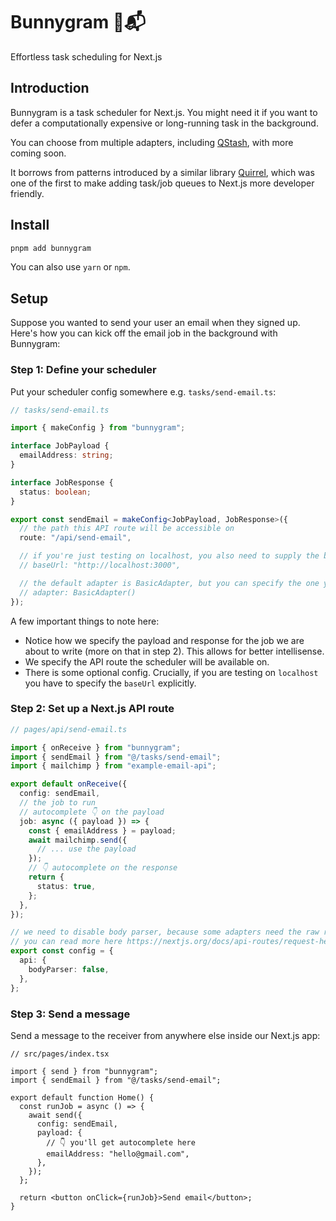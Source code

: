 # Bunnygram 🐇📬

Effortless task scheduling for Next.js

## Introduction

Bunnygram is a task scheduler for Next.js. You might need it if you want to defer a computationally expensive or long-running task in the background.

You can choose from multiple adapters, including [QStash](https://docs.upstash.com/qstash), with more coming soon.

It borrows from patterns introduced by a similar library [Quirrel](https://github.com/quirrel-dev/quirrel), which was one of the first to make adding task/job queues to Next.js more developer friendly.

## Install

```sh
pnpm add bunnygram
```

You can also use `yarn` or `npm`.

## Setup

Suppose you wanted to send your user an email when they signed up. Here's how you can kick off the email job in the background with Bunnygram:

### Step 1: Define your scheduler

Put your scheduler config somewhere e.g. `tasks/send-email.ts`:

```ts
// tasks/send-email.ts

import { makeConfig } from "bunnygram";

interface JobPayload {
  emailAddress: string;
}

interface JobResponse {
  status: boolean;
}

export const sendEmail = makeConfig<JobPayload, JobResponse>({
  // the path this API route will be accessible on
  route: "/api/send-email",

  // if you're just testing on localhost, you also need to supply the baseUrl here:
  // baseUrl: "http://localhost:3000",

  // the default adapter is BasicAdapter, but you can specify the one you want
  // adapter: BasicAdapter()
});
```

A few important things to note here:

- Notice how we specify the payload and response for the job we are about to write (more on that in step 2). This allows for better intellisense.
- We specify the API route the scheduler will be available on.
- There is some optional config. Crucially, if you are testing on `localhost` you have to specify the `baseUrl` explicitly.

### Step 2: Set up a Next.js API route

```ts
// pages/api/send-email.ts

import { onReceive } from "bunnygram";
import { sendEmail } from "@/tasks/send-email";
import { mailchimp } from "example-email-api";

export default onReceive({
  config: sendEmail,
  // the job to run
  // autocomplete 👇 on the payload
  job: async ({ payload }) => {
    const { emailAddress } = payload;
    await mailchimp.send({
      // ... use the payload
    });
    // 👇 autocomplete on the response
    return {
      status: true,
    };
  },
});

// we need to disable body parser, because some adapters need the raw request body for verification
// you can read more here https://nextjs.org/docs/api-routes/request-helpers
export const config = {
  api: {
    bodyParser: false,
  },
};
```

### Step 3: Send a message

Send a message to the receiver from anywhere else inside our Next.js app:

```tsx
// src/pages/index.tsx

import { send } from "bunnygram";
import { sendEmail } from "@/tasks/send-email";

export default function Home() {
  const runJob = async () => {
    await send({
      config: sendEmail,
      payload: {
        // 👇 you'll get autocomplete here
        emailAddress: "hello@gmail.com",
      },
    });
  };

  return <button onClick={runJob}>Send email</button>;
}
```
